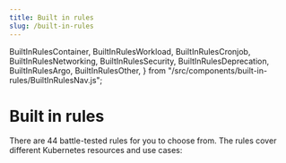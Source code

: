 ```yaml
---
title: Built in rules
slug: /built-in-rules
---
```


  BuiltInRulesContainer,
  BuiltInRulesWorkload,
  BuiltInRulesCronjob,
  BuiltInRulesNetworking,
  BuiltInRulesSecurity,
  BuiltInRulesDeprecation,
  BuiltInRulesArgo,
  BuiltInRulesOther,
} from "/src/components/built-in-rules/BuiltInRulesNav.js";

# Built in rules

There are 44 battle-tested rules for you to choose from.
The rules cover different Kubernetes resources and use cases:

<BrowserCustomTabs />
